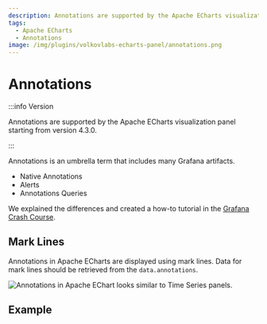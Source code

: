 ```yaml
---
description: Annotations are supported by the Apache ECharts visualization panel starting from version 4.3.0.
tags:
  - Apache ECharts
  - Annotations
image: /img/plugins/volkovlabs-echarts-panel/annotations.png
---
```



# Annotations

:::info Version

Annotations are supported by the Apache ECharts visualization panel starting from version 4.3.0.

:::

Annotations is an umbrella term that includes many Grafana artifacts.

- Native Annotations
- Alerts
- Annotations Queries

We explained the differences and created a how-to tutorial in the [Grafana Crash Course](/grafana/annotations).

## Mark Lines

Annotations in Apache ECharts are displayed using mark lines. Data for mark lines should be retrieved from the `data.annotations`.

<Image
  title="Annotations in Apache EChart looks similar to Time Series panels."
  src="/img/plugins/volkovlabs-echarts-panel/annotations.png"
/>

## Example

<Code
  url="https://github.com/VolkovLabs/volkovlabs.io/blob/main/docs/volkovlabs-echarts-panel/annotations.js"
  language="js"
/>
